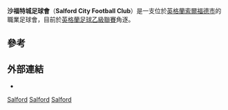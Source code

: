 {{noteTA
|G1=football
|1=zh-hans:索尔福德;zh-hant:沙福特;
|2=zh-hans:足球俱乐部;zh-hant:足球會;
}}
{{Infobox football club
| clubname      = 沙福特城
| fullname      = Salford City Football Club
| image         =
| image_size    =
| nickname      = The Ammies
| founded       = {{start date and age|df=yes|1940}}
| ground        = [http://stable.toolserver.org/geohack/geohack.php?pagename=Moor_Lane&params=53_30_48.98_N_2_16_36.34_W_region:GB_type:landmark Moor Lane], [[Kersal|Kersal]], [[索爾福德市|索爾福德市]]
| capacity      = 5,108
| owner         = [[林榮福|林榮福]] (40%)<br>[[菲臘·尼維利|菲臘·尼維利]] (10%)<br>[[加利·尼維利|加利·尼維利]] (10%)<br>[[尼基·巴特|尼基·巴特]] (10%)<br>[[保羅·史高斯|保羅·史高斯]] (10%)<br>[[賴恩·傑斯|賴恩·傑斯]] (10%)<br>[[大衛·碧咸|大衛·碧咸]] (10%)
| chairman      = Karen Baird
| manager       = [[加利·保耶|加利·保耶]]
| league = {{English football updater|SalfordC}}
| season = {{English football updater|SalfordC2}}
| position = {{English football updater|SalfordC3}}
| website       = http://www.pitchero.com/clubs/salfordcityfc/
| shirtsupplier = [[Umbro|Umbro]]
| shirtsponsors = [[LEDHUT|LEDHUT]]
| pattern_la1 = _whiteborder
| pattern_b1 = _whitearmpits
| pattern_ra1 = _whiteborder
| pattern_so1 = _band_black
| leftarm1 = FF0000
| body1 = FF0000
| rightarm1 = FF0000
| shorts1 = 
| socks1 = 
| pattern_la2 = _blackborder
| pattern_b2 = _blacksides
| pattern_ra2 = _blackborder
| pattern_so2 = _band_white
| leftarm2 = FFFFFF
| body2 = FFFFFF
| rightarm2 = FFFFFF
| shorts2 = 000000
| socks2 = 000000
| pattern_la3 = _whiteborder
| pattern_b3 = _whitesides
| pattern_ra3 = _whiteborder
| pattern_so3 = _band_white
| leftarm3 = 0000FF
| body3 = 0000FF
| rightarm3 = 0000FF
| shorts3 = 0000FF
| socks3 = 0000FF
}}

'''沙福特城足球會'''（'''Salford City Football Club'''）是一支位於[[英格蘭|英格蘭]][[索爾福德市|索爾福德市]]的職業足球會，目前於[[英格蘭足球乙級聯賽|英格蘭足球乙級聯賽]]角逐。

==參考==
{{Reflist}}

==外部連結==
*{{official website|http://www.pitchero.com/clubs/salfordcityfc/}}








{{英乙球隊}}

[[Category:曼徹斯特足球俱樂部|Salford]]
[[Category:1940年建立的足球俱樂部|Salford]]
[[Category:英格蘭足球俱樂部|Salford]]